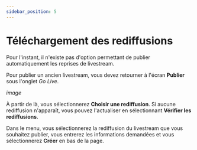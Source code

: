 ---
sidebar_position: 5
---

# Téléchargement des rediffusions

Pour l'instant, il n'existe pas d'option permettant de publier automatiquement les reprises de livestream.

Pour publier un ancien livestream, vous devez retourner à l'écran **Publier** sous l'onglet *Go Live*.

*image*

À partir de là, vous sélectionnerez **Choisir une rediffusion**. Si aucune rediffusion n'apparaît, vous pouvez l'actualiser en sélectionnant **Vérifier les rediffusions**.

Dans le menu, vous sélectionnerez la rediffusion du livestream que vous souhaitez publier, vous entrerez les informations demandées et vous sélectionnerez **Créer** en bas de la page.
